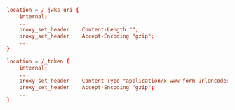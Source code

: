 ```conf openid_connect.server.conf lines
location = /_jwks_uri {
    internal;
    ...
    proxy_set_header    Content-Length "";           
    proxy_set_header    Accept-Encoding "gzip";
    ...
}

location = /_token {
    internal;
    ...
    proxy_set_header    Content-Type "application/x-www-form-urlencoded";
    proxy_set_header    Accept-Encoding "gzip";
    ...
}
```

